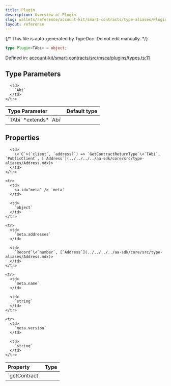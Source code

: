 ```yaml
---
title: Plugin
description: Overview of Plugin
slug: wallets/reference/account-kit/smart-contracts/type-aliases/Plugin
layout: reference
---
```


{/* This file is auto-generated by TypeDoc. Do not edit manually. */}

```ts
type Plugin<TAbi> = object;
```

Defined in: [account-kit/smart-contracts/src/msca/plugins/types.ts:11](https://github.com/alchemyplatform/aa-sdk/blob/153785ddc87beb160382c2bae7dbafa4a66ade9a/account-kit/smart-contracts/src/msca/plugins/types.ts#L11)

## Type Parameters

<table>
  <thead>
    <tr>
      <th align="left">Type Parameter</th>
      <th align="left">Default type</th>
    </tr>
  </thead>

  <tbody>
    <tr>
      <td>
        `TAbi` *extends* `Abi`
      </td>

      <td>
        `Abi`
      </td>
    </tr>

  </tbody>
</table>

## Properties

<table>
  <thead>
    <tr>
      <th align="left">Property</th>
      <th align="left">Type</th>
    </tr>
  </thead>

  <tbody>
    <tr>
      <td>
        <a id="getcontract" /> `getContract`
      </td>

      <td>
        \<`C`>(`client`, `address?`) => `GetContractReturnType`\<`TAbi`, `PublicClient`, [`Address`](../../../../aa-sdk/core/src/type-aliases/Address.mdx)>
      </td>
    </tr>

    <tr>
      <td>
        <a id="meta" /> `meta`
      </td>

      <td>
        `object`
      </td>
    </tr>

    <tr>
      <td>
        `meta.addresses`
      </td>

      <td>
        `Record`\<`number`, [`Address`](../../../../aa-sdk/core/src/type-aliases/Address.mdx)>
      </td>
    </tr>

    <tr>
      <td>
        `meta.name`
      </td>

      <td>
        `string`
      </td>
    </tr>

    <tr>
      <td>
        `meta.version`
      </td>

      <td>
        `string`
      </td>
    </tr>

  </tbody>
</table>

